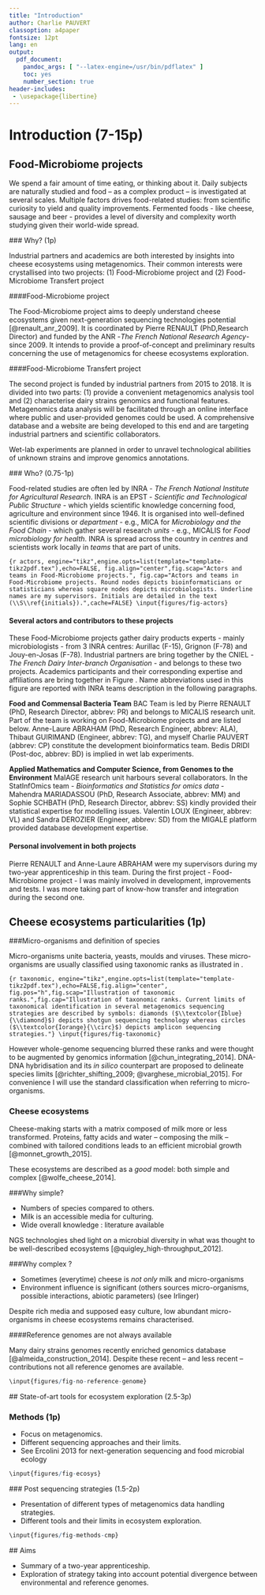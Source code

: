 ```yaml
---
title: "Introduction"
author: Charlie PAUVERT
classoption: a4paper
fontsize: 12pt
lang: en
output:
  pdf_document:
    pandoc_args: [ "--latex-engine=/usr/bin/pdflatex" ] 
    toc: yes
    number_section: true
header-includes:
 - \usepackage{libertine}
--- 
```


# Introduction (7-15p)


## Food-Microbiome projects

We spend a fair amount of time eating, or thinking about it. 
Daily subjects are naturally studied and food -- as a complex product -- is investigated at several scales.
Multiple factors drives food-related studies: from scientific curiosity to yield and quality improvements.
Fermented foods - like cheese, sausage and beer - provides a level of diversity and complexity worth studying given their world-wide spread.

### Why? (1p)

Industrial partners and academics are both interested by insights into cheese ecosystems using metagenomics.
Their common interests were crystallised into two projects: (1) Food-Microbiome project and (2) Food-Microbiome Transfert project


####Food-Microbiome project

The Food-Microbiome project aims to deeply understand cheese ecosystems given next-generation sequencing technologies potential [@renault_anr_2009].
It is coordinated by Pierre RENAULT (PhD,Research Director) and funded by the ANR -_The French National Research Agency_- since 2009. It intends to provide a proof-of-concept and preliminary results concerning the use of metagenomics for cheese ecosystems exploration.

####Food-Microbiome Transfert project

The second project is funded by industrial partners from 2015 to 2018. It is divided into two parts: (1) provide a convenient metagenomics analysis tool and (2) characterise dairy strains genomics and functional features.
<!-- The knowledge acquired during the previous project will be crystallised into a comprehensive metagenomics tool. -->
Metagenomics data analysis will be facilitated through an online interface where public and user-provided genomes could be used.
A comprehensive database and a website are being developed to this end and are targeting industrial partners and scientific collaborators.

Wet-lab experiments are planned in order to unravel technological abilities of unknown strains and improve genomics annotations.


### Who? (0.75-1p)

Food-related studies are often led by INRA - _The French National Institute for Agricultural Research_.
INRA is an EPST - _Scientific and Technological Public Structure_ - which yields scientific knowledge concerning food, agriculture and environment since 1946.
It is organised into well-defined scientific divisions or _department_ - e.g., MICA for _Microbiology and the Food Chain_ - which gather several research _units_ - e.g., MICALIS for _Food microbiology for health_.
INRA is spread across the country in _centres_ and scientists work locally in _teams_ that are part of units.


```{r actors, engine="tikz",engine.opts=list(template="template-tikz2pdf.tex"),echo=FALSE, fig.align="center",fig.scap="Actors and teams in Food-Microbiome projects.", fig.cap="Actors and teams in Food-Microbiome projects. Round nodes depicts bioinformaticians or statisticians whereas square nodes depicts microbiologists. Underline names are my supervisors. Initials are detailed in the text (\\S\\ref{initials}).",cache=FALSE}
\input{figures/fig-actors}
```


#### Several actors and contributors to these projects

These Food-Microbiome projects gather dairy products experts - mainly microbiologists - from 3 INRA centres: Aurillac (F-15), Grignon (F-78) and Jouy-en-Josas (F-78).
Industrial partners are bring together by the CNIEL -_The French Dairy Inter-branch Organisation_ - and belongs to these two projects.
Academics participants and their corresponding expertise and affiliations are bring together in Figure \ref{fig:actors}.
Name abbreviations used in this figure are reported with INRA teams description in the following paragraphs.

**Food and Commensal Bacteria Team** \label{initials} BAC Team is led by Pierre RENAULT (PhD, Research Director, abbrev: PR) and belongs to MICALIS research unit.
Part of the team is working on Food-Microbiome projects and are listed below.
Anne-Laure ABRAHAM (PhD, Research Engineer, abbrev: ALA), Thibaut GUIRIMAND (Engineer, abbrev: TG), and myself Charlie PAUVERT (abbrev: CP) constitute the development bioinformatics team. Bedis DRIDI (Post-doc, abbrev: BD) is implied in wet lab experiments.


**Applied Mathematics and Computer Science, from Genomes to the Environment** MaIAGE research unit harbours several collaborators.
In the StatInfOmics team - _Bioinformatics and Statistics for omics data_ - Mahendra MARIADASSOU (PhD, Research Associate, abbrev: MM) and Sophie SCHBATH (PhD, Research Director, abbrev: SS) kindly provided their statistical expertise for modelling issues.
Valentin LOUX (Engineer, abbrev: VL) and Sandra DEROZIER (Engineer, abbrev: SD) from the MIGALE platform provided database development expertise.


#### Personal involvement in both projects

Pierre RENAULT and Anne-Laure ABRAHAM were my supervisors during my two-year apprenticeship in this team.
During the first project - Food-Microbiome project - I was mainly involved in development, improvements and tests.
I was more taking part of know-how transfer and integration during the second one.



## Cheese ecosystems particularities (1p)

###Micro-organisms and definition of species

Micro-organisms unite bacteria, yeasts, moulds and viruses.
These micro-organisms are usually classified using taxonomic ranks as illustrated in \ref{fig:taxonomic}.

```{r taxonomic, engine="tikz",engine.opts=list(template="template-tikz2pdf.tex"),echo=FALSE,fig.align="center", fig.pos="h",fig.scap="Illustration of taxonomic ranks.",fig.cap="Illustration of taxonomic ranks. Current limits of taxonomical identification in several metagenomics sequencing strategies are described by symbols: diamonds ($\\textcolor{Iblue}{\\diamond}$) depicts shotgun sequencing technology whereas circles ($\\textcolor{Iorange}{\\circ}$) depicts amplicon sequencing strategies."}
\input{figures/fig-taxonomic}
```

However whole-genome sequencing blurred these ranks and were thought to be augmented by genomics information [@chun_integrating_2014].
DNA-DNA hybridisation and its _in silico_ counterpart are proposed to delineate species limits [@richter_shifting_2009; @varghese_microbial_2015].
For convenience I will use the standard classification when referring to micro-organisms.

### Cheese ecosystems

Cheese-making starts with a matrix composed of milk more or less transformed.
Proteins, fatty acids and water -- composing the milk -- combined with tailored conditions leads to an efficient microbial growth [@monnet_growth_2015].


These ecosystems are described as a _good_ model: both simple and complex [@wolfe_cheese_2014].


###Why simple?


* Numbers of species compared to others.
* Milk is an accessible media for culturing.
* Wide overall knowledge : literature available

NGS technologies shed light on a microbial diversity in what was thought to be well-described ecosystems [@quigley_high-throughput_2012].

###Why complex ?

* Sometimes (everytime) cheese is _not only_ milk and micro-organisms
* Environment influence is significant (others sources micro-organisms, possible interactions, abiotic parameters) (see Irlinger)

Despite rich media and supposed easy culture, low abundant micro-organisms in cheese ecosystems remains characterised.

####Reference genomes are not always available

Many dairy strains genomes recently enriched genomics database [@almeida_construction_2014].
Despite these recent -- and less recent -- contributions not all reference genomes are available.

```r
\input{figures/fig-no-reference-genome}
```

## State-of-art tools for ecosystem exploration (2.5-3p)

### Methods (1p)

* Focus on metagenomics.
* Different sequencing approaches and their limits.
* See Ercolini 2013 for next-generation sequencing and food microbial ecology

```r
\input{figures/fig-ecosys}
```

### Post sequencing strategies (1.5-2p)

* Presentation of different types of metagenomics data handling strategies.
* Different tools and their limits in ecosystem exploration.

```r
\input{figures/fig-methods-cmp}
```

## Aims

* Summary of a two-year apprenticeship.
* Exploration of strategy taking into account potential divergence between environmental and reference genomes.
